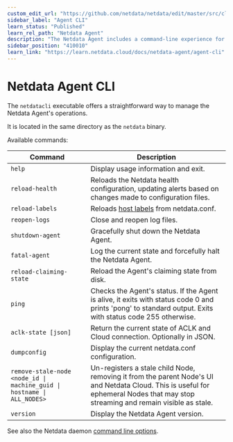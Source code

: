 ```yaml
---
custom_edit_url: "https://github.com/netdata/netdata/edit/master/src/cli/README.md"
sidebar_label: "Agent CLI"
learn_status: "Published"
learn_rel_path: "Netdata Agent"
description: "The Netdata Agent includes a command-line experience for reloading health configuration, reopening log files, halting the daemon, and more."
sidebar_position: "410010"
learn_link: "https://learn.netdata.cloud/docs/netdata-agent/agent-cli"
---
```


# Netdata Agent CLI

The `netdatacli` executable offers a straightforward way to manage the Netdata Agent's operations.

It is located in the same directory as the `netdata` binary.

Available commands:

| Command                                                                | Description                                                                                                                                                                      |
|------------------------------------------------------------------------|----------------------------------------------------------------------------------------------------------------------------------------------------------------------------------|
| `help`                                                                 | Display usage information and exit.                                                                                                                                              |
| `reload-health`                                                        | Reloads the Netdata health configuration, updating alerts based on changes made to configuration files.                                                                          |
| `reload-labels`                                                        | Reloads [host labels](/docs/netdata-agent/configuration/organize-systems-metrics-and-alerts#custom-labels) from netdata.conf.                                                 |
| `reopen-logs`                                                          | Close and reopen log files.                                                                                                                                                      |
| `shutdown-agent`                                                       | Gracefully shut down the Netdata Agent.                                                                                                                                          |
| `fatal-agent`                                                          | Log the current state and forcefully halt the Netdata Agent.                                                                                                                     |
| `reload-claiming-state`                                                | Reload the Agent's claiming state from disk.                                                                                                                                     |
| `ping`                                                                 | Checks the Agent's status. If the Agent is alive, it exits with status code 0 and prints 'pong' to standard output. Exits with status code 255 otherwise.                        |
| `aclk-state [json]`                                                    | Return the current state of ACLK and Cloud connection. Optionally in JSON.                                                                                                       |
| `dumpconfig`                                                           | Display the current netdata.conf configuration.                                                                                                                                  |
| `remove-stale-node <node_id \| machine_guid \| hostname \| ALL_NODES>` | Un-registers a stale child Node, removing it from the parent Node's UI and Netdata Cloud. This is useful for ephemeral Nodes that may stop streaming and remain visible as stale. |
| `version`                                                              | Display the Netdata Agent version.                                                                                                                                               |

See also the Netdata daemon [command line options](/docs/netdata-agent/configuration/netdata-daemon#command-line-options).
